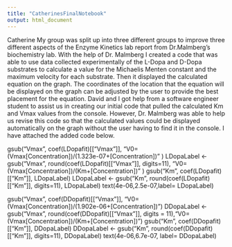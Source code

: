 ---
title: "CatherinesFinalNotebook"
output: html_document
---

Catherine
My group was split up into three different groups to improve three different aspects of the Enzyme Kinetics lab report from Dr.Malmberg’s biochemistry lab. With the help of Dr. Malmberg I created a code that was able to use data collected experimentally of the L-Dopa and D-Dopa substrates to calculate a value for the Michaelis Menten constant and the maximum velocity for each substrate. Then it displayed the calculated equation on the graph. The coordinates of the location that the equation will be displayed on the graph can be adjusted by the user to provide the best placement for the equation. David and I got help from a software engineer student to assist us in creating our initial code that pulled the calculated Km and Vmax values from the console. However, Dr. Malmberg was able to help us revise this code so that the calculated values could be displayed automatically on the graph without the user having to find it in the console. I have attached the added code below. 

gsub("Vmax", coef(LDopafit)[["Vmax"]], "V0=(Vmax[Concentration])/(1.323e-07+[Concentration])" )
LDopaLabel <- gsub("Vmax", round(coef(LDopafit)[["Vmax"]], digits=11), "V0=(Vmax[Concentration])/(Km+[Concentration])" )
gsub("Km", coef(LDopafit)[["Km"]],  LDopaLabel)
LDopaLabel <- gsub("Km", round(coef(LDopafit)[["Km"]],  digits=11), LDopaLabel)
text(4e-06,2.5e-07,label= LDopaLabel)


gsub("Vmax", coef(DDopafit)[["Vmax"]], "V0=(Vmax[Concentration])/(1.902e-06+[Concentration])")
DDopaLabel <- gsub("Vmax", round(coef(DDopafit)[["Vmax"]], digits = 11),"V0=(Vmax[Concentration])/(Km+[Concentration])")
gsub("Km", coef(DDopafit)[["Km"]], DDopaLabel)
DDopaLabel <- gsub("Km", round(coef(DDopafit)[["Km"]],  digits=11), DDopaLabel)
text(4e-06,6.7e-07, label= DDopaLabel)
